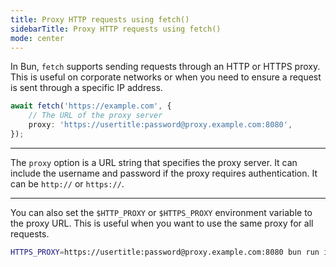 ```yaml
---
title: Proxy HTTP requests using fetch()
sidebarTitle: Proxy HTTP requests using fetch()
mode: center
---
```


In Bun, `fetch` supports sending requests through an HTTP or HTTPS proxy. This is useful on corporate networks or when you need to ensure a request is sent through a specific IP address.

```ts proxy.ts icon="/icons/typescript.svg"
await fetch('https://example.com', {
	// The URL of the proxy server
	proxy: 'https://usertitle:password@proxy.example.com:8080',
});
```

---

The `proxy` option is a URL string that specifies the proxy server. It can include the username and password if the proxy requires authentication. It can be `http://` or `https://`.

---

You can also set the `$HTTP_PROXY` or `$HTTPS_PROXY` environment variable to the proxy URL. This is useful when you want to use the same proxy for all requests.

```sh terminal icon="terminal"
HTTPS_PROXY=https://usertitle:password@proxy.example.com:8080 bun run index.ts
```
